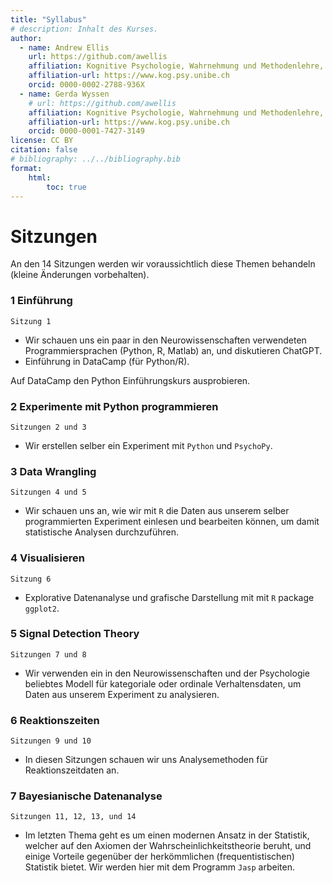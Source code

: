 ```yaml
---
title: "Syllabus"
# description: Inhalt des Kurses.
author:
  - name: Andrew Ellis
    url: https://github.com/awellis
    affiliation: Kognitive Psychologie, Wahrnehmung und Methodenlehre, Universität Bern 
    affiliation-url: https://www.kog.psy.unibe.ch
    orcid: 0000-0002-2788-936X
  - name: Gerda Wyssen
    # url: https://github.com/awellis
    affiliation: Kognitive Psychologie, Wahrnehmung und Methodenlehre, Universität Bern 
    affiliation-url: https://www.kog.psy.unibe.ch
    orcid: 0000-0001-7427-3149
license: CC BY
citation: false
# bibliography: ../../bibliography.bib
format:
    html:
        toc: true
---
```


# Sitzungen

An den 14 Sitzungen werden wir voraussichtlich diese Themen behandeln (kleine Änderungen vorbehalten).


### 1 Einführung

```Sitzung 1```

- Wir schauen uns ein paar in den Neurowissenschaften verwendeten Programmiersprachen (Python, R, Matlab) an, und diskutieren ChatGPT. 
- Einführung in DataCamp (für Python/R).


::: callout-important
Auf DataCamp den Python Einführungskurs ausprobieren.
:::



### 2 Experimente mit Python programmieren 
```Sitzungen 2 und 3```

- Wir erstellen selber ein Experiment mit `Python` und `PsychoPy`. 

### 3 Data Wrangling 
```Sitzungen 4 und 5```

- Wir schauen uns an, wie wir mit `R` die Daten aus unserem selber programmierten Experiment einlesen und bearbeiten können, um damit statistische Analysen durchzuführen.


### 4 Visualisieren 
```Sitzung 6```

- Explorative Datenanalyse und grafische Darstellung mit mit `R` package `ggplot2`.


### 5 Signal Detection Theory 
```Sitzungen 7 und 8```

- Wir verwenden ein in den Neurowissenschaften und der Psychologie beliebtes Modell für kategoriale oder ordinale Verhaltensdaten, um Daten aus unserem Experiment zu analysieren. 

### 6 Reaktionszeiten 
```Sitzungen 9 und 10```

- In diesen Sitzungen schauen wir uns Analysemethoden für Reaktionszeitdaten an.

### 7 Bayesianische Datenanalyse 
```Sitzungen 11, 12, 13, und 14```

- Im letzten Thema geht es um einen modernen Ansatz in der Statistik, welcher auf den Axiomen der Wahrscheinlichkeitstheorie beruht, und einige Vorteile gegenüber der herkömmlichen (frequentistischen) Statistik bietet. Wir werden hier mit dem Programm `Jasp` arbeiten.

